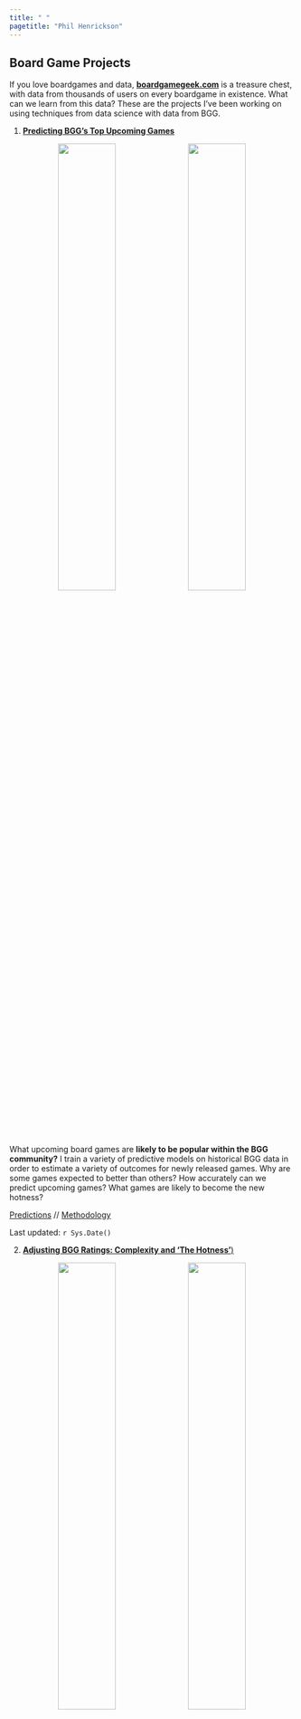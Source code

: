 ```yaml
---
title: " "
pagetitle: "Phil Henrickson"
---
```


## Board Game Projects {-}

If you love boardgames and data, [**boardgamegeek.com**](https://boardgamegeek.com) is a treasure chest, with data from thousands of users on every boardgame in existence. What can we learn from this data? These are the projects I've been working on using techniques from data science with data from BGG. 

1. [**Predicting BGG's Top Upcoming Games**](predicting_bgg_outcomes.html)

<center>

![](images/predicting_games.png){width=45%} ![](images/outcome_coefs.png){width=45%}

</center>

What upcoming board games are **likely to be popular within the BGG community?** I train a variety of predictive models on historical BGG data in order to estimate a variety of outcomes for newly released games. Why are some games expected to better than others? How accurately can we predict upcoming games? What games are likely to become the new hotness? 

[Predictions](upcoming_games_tables.html) // [Methodology](predicting_bgg_outcomes.html)

Last updated: `r Sys.Date()`

2. [**Adjusting BGG Ratings: Complexity and 'The Hotness'**)](adjusting_bgg_ratings.html)

<center>

![](images/averages_and_usersrated.png){width=45%} ![](images/hotness_adjusted.png){width=45%}

</center>

I use a variety techniques to make adjustments to the Geek rating on boardgamegeek.First, I compute **Complexity-Adjusted Ratings** in order to identify which games get the most bang for their complexity buck. I am not the first to develop the method for computing these ratings, which is a very simple statistical model, but I do use that method to keep a list of up-to-date complexity ratings based on my latest pull of games from BGG. Second, I amend the formula for the geek rating to place a greater weight on the popularity of the game, which I have found can mitigate a tendency of the geek ratings to skew towards the 'the hotness'.

3. [**Predicting Collections, or How to Create an Artificial Shut Up and Sit Down**]()

![](images/user_separation.png){width=45%} ![](images/user_predictions_table.png){width=45%}

"What upcoming games should I check out?"

Rather than trying to predict how the boardgamegeek community will rate a game, I train models at the individual user level to predict whether someone will be likely to add an upcoming game to their collection. This started as a project to [train a model to identify games for myself](mrbananagrabber_2020.html), but then I realized that this could be extended to anyone with a boardgamegeek account and a decent number of games in their collection. This analysis can be run for anyone, so I've run it for a few prominent reviewers to see what upcoming games they're most likely to be interested in:

[Watch It Played](Watch_It_Played_2020.html)

[Mark Bigney (So Very Wrong About Games)](Gyges_2020.html)

[rahdo](rahdo_2020.html)

[Quinns (Shut Up and Sit Down, though his data is a bit out of date)](Quinns_2020.html)

[Zee Garcia (The Dice Tower)](ZeeGarcia_2020.html)

[me](rahdo_2020.html)

[my brother](GOBbluth89_2020.html)

4. [**Finding Boardgame "Neighbors"**]():


